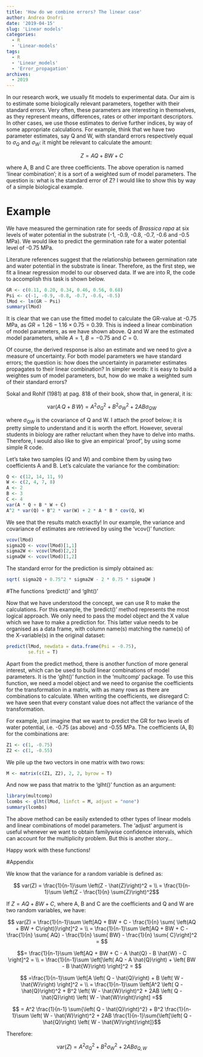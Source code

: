 ```yaml
---
title: 'How do we combine errors? The linear case'
author: Andrea Onofri
date: '2019-04-15'
slug: 'Linear models'
categories:
  - R
  - 'Linear-models'
tags:
  - R
  - 'Linear_models'
  - 'Error_propagation'
archives:
  - 2019
---
```



In our research work, we usually fit models to experimental data. Our aim is to estimate some biologically relevant parameters, together with their standard errors. Very often, these parameters are interesting in themselves, as they represent means, differences, rates or other important descriptors. In other cases, we use those estimates to derive further indices, by way of some appropriate calculations. For example, think that we have two parameter estimates, say Q and W, with standard errors respectively equal to $\sigma_Q$ and $\sigma_W$: it might be relevant to calculate the amount:

$$Z = AQ + BW + C$$

where A, B and C are three coefficients. The above operation is named 'linear combination'; it is a sort of a weighted sum of model parameters. The question is: what is the standard error of Z? I would like to show this by way of a simple biological example.

# Example

We have measured the germination rate for seeds of *Brassica rapa* at six levels of water potential in the substrate (-1, -0.9, -0.8, -0.7, -0.6 and -0.5 MPa). We would like to predict the germination rate for a water potential level of -0.75 MPa.

Literature references suggest that the relationship between germination rate and water potential in the substrate is linear. Therefore, as the first step, we fit a linear regression model to our observed data. If we are into R, the code to accomplish this task is shown below.

```r
GR <- c(0.11, 0.20, 0.34, 0.46, 0.56, 0.68)
Psi <- c(-1, -0.9, -0.8, -0.7, -0.6, -0.5)
lMod <- lm(GR ~ Psi)
summary(lMod)
```

It is clear that we can use the fitted model to calculate the GR-value at -0.75 MPa, as $GR = 1.26 - 1.16 \times 0.75 = 0.39$. This is indeed a linear combination of model parameters, as we have shown above. Q and W are the estimated model parameters, while $A = 1$, $B = -0.75$ and $C = 0$.  

Of course, the derived response is also an estimate and we need to give a measure of uncertainty. For both model parameters we have standard errors; the question is: how does the uncertainty in parameter estimates propagates to their linear combination? In simpler words: it is easy to build a weightes sum of model parameters, but, how do we make a weighted sum of their standard errors?

Sokal and Rohlf (1981) at pag. 818 of their book, show that, in general, it is:

$$ \textrm{var}(A \, Q + B \, W) = A^2 \sigma^2_Q + B^2 \sigma^2_W + 2AB \sigma_{QW} $$

where $\sigma_{QW}$ is the covariance of Q and W. I attach the proof below; it is pretty simple to understand and it is worth the effort. However, several students in biology are rather reluctant when they have to delve into maths. Therefore, I would also like to give an empirical 'proof', by using some simple R code.

Let's take two samples (Q and W) and combine them by using two coefficients A and B. Let's calculate the variance for the combination:


```r
Q <- c(12, 14, 11, 9)
W <- c(2, 4, 7, 8)
A <- 2
B <- 3
C <- 4
var(A * Q + B * W + C)
A^2 * var(Q) + B^2 * var(W) + 2 * A * B * cov(Q, W)
```

We see that the results match exactly! In our example, the variance and covariance of estimates are retrieved by using the 'vcov()' function:

```r
vcov(lMod)
sigma2Q <- vcov(lMod)[1,1]
sigma2W <- vcov(lMod)[2,2]
sigmaQW <- vcov(lMod)[1,2]
```

The standard error for the prediction is simply obtained as:

```r
sqrt( sigma2Q + 0.75^2 * sigma2W - 2 * 0.75 * sigmaQW )
```

#The functions 'predict()' and 'glht()'

Now that we have understood the concept, we can use R to make the calculations. For this example, the 'predict()' method represents the most logical approach. We only need to pass the model object and the X value which we have to make a prediction for. This latter value needs to be organised as a data frame, with column name(s) matching the name(s) of the X-variable(s) in the original dataset:


```r
predict(lMod, newdata = data.frame(Psi = -0.75), 
        se.fit = T)
```

Apart from the predict method, there is another function of more general interest, which can be used to build linear combinations of model parameters. It is the 'glht()' function in the 'multcomp' package. To use this function, we need a model object and we need to organise the coefficients for the transformation in a matrix, with as many rows as there are combinations to calculate. When writing the coefficients, we disregard C: we have seen that every constant value does not affect the variance of the transformation.

For example, just imagine that we want to predict the GR for two levels of water potential, i.e. -0.75 (as above) and -0.55 MPa. The coefficients (A, B) for the combinations are:

```r
Z1 <- c(1, -0.75)
Z2 <- c(1, -0.55)
```

We pile up the two vectors in one matrix with two rows:

```r
M <- matrix(c(Z1, Z2), 2, 2, byrow = T)
```

And now we pass that matrix to the 'glht()' function as an argument:

```r
library(multcomp)
lcombs <- glht(lMod, linfct = M, adjust = "none")
summary(lcombs)
```

The above method can be easily extended to other types of linear models and linear combinations of model parameters. The 'adjust' argument is useful whenever we want to obtain familywise confidence intervals, which can account for the multiplicity problem. But this is another story...

Happy work with these functions!

#Appendix

We know that the variance for a random variable is defined as:

$$ var(Z) = \frac{1}{n-1}\sum \left(Z - \hat{Z}\right)^2 = \\ = \frac{1}{n-1}\sum \left(Z - \frac{1}{n} \sum{Z}\right)^2$$

If $Z = AQ + BW + C$, where A, B and C are the coefficients and Q and W are two random variables, we have:

$$ var(Z) = \frac{1}{n-1}\sum \left[AQ + BW + C - \frac{1}{n} \sum{ \left(AQ + BW + C\right)}\right]^2 = \\ 
= \frac{1}{n-1}\sum \left[AQ + BW + C - \frac{1}{n} \sum{ AQ} - \frac{1}{n} \sum{ BW} - \frac{1}{n} \sum{ C}\right]^2 = $$


$$= \frac{1}{n-1}\sum \left[AQ + BW + C - A \hat{Q} - B \hat{W} - C \right]^2 = \\
= \frac{1}{n-1}\sum \left[\left( AQ - A \hat{Q}\right) + \left( BW - B \hat{W}\right) \right]^2 = $$

$$ =\frac{1}{n-1}\sum \left[A \left( Q - \hat{Q}\right) + B \left( W - \hat{W}\right) \right]^2 = \\
= \frac{1}{n-1}\sum \left[A^2 \left( Q - \hat{Q}\right)^2 + B^2 \left( W - \hat{W}\right)^2 + 2AB \left( Q - \hat{Q}\right) \left( W - \hat{W}\right)\right] =$$

$$ = A^2 \frac{1}{n-1} \sum{\left( Q - \hat{Q}\right)^2} + B^2 \frac{1}{n-1}\sum \left( W - \hat{W}\right)^2 + 2AB \frac{1}{n-1}\sum{\left[\left( Q - \hat{Q}\right) \left( W - \hat{W}\right)\right]}$$

Therefore:

$$ \textrm{var}(Z) = A^2 \sigma^2_Q + B^2 \sigma^2_W + 2AB \sigma_{Q,W}$$

